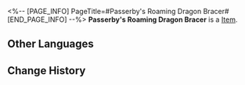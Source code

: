 <%-- [PAGE_INFO]
PageTitle=#Passerby's Roaming Dragon Bracer#
[END_PAGE_INFO] --%>
{{Item Infobox
|id          = 61012
|image       = Item Passerby's Roaming Dragon Bracer.png
|type        = 
|invCategory = Relics
|rarity      = 5
|effect      = 
|description = Bracers made from flowing coral gold and the leather of unknown beasts. Only master artisans from the Vidyadhara dragon race can create this kind of superior armor.
|source1     = [[Cavern of Corrosion: Corridor of Fading Echoes]]
}}
'''Passerby's Roaming Dragon Bracer''' is a [[Item]].

==Other Languages==
{{Other Languages
|en   = Passerby's Roaming Dragon Bracer
|zhs  = 过客的游龙臂鞲
|zht  = 過客的遊龍臂韝
|ja   = 過客の游龍腕甲
|ko   = 과객의 유룡완갑
|es   = Brazal de dragón del transeúnte
|fr   = Brassard de dragon errant du vagabond
|ru   = Драконьи наручи скитальца
|th   = Passerby's Roaming Dragon Bracer
|vi   = Giáp Tay Rồng Của Lãng Khách
|de   = Wanderdrachen-Armschutz des Wanderers
|id   = Passerby's Roaming Dragon Bracer
|pt   = Braçadeira de Dragão Vagante do Transeunte
}}

==Change History==
{{Change History|1.0}}